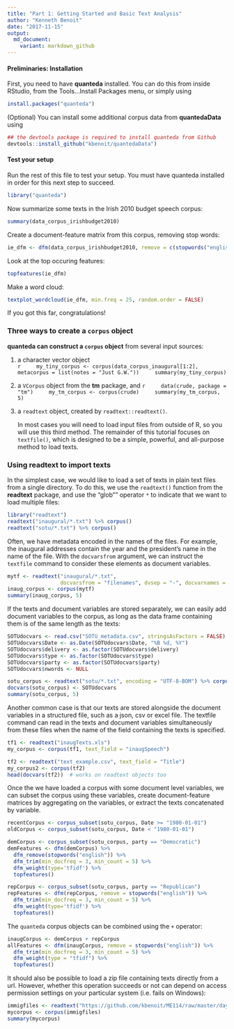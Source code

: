 ```yaml
---
title: "Part 1: Getting Started and Basic Text Analysis"
author: "Kenneth Benoit"
date: "2017-11-15"
output:
  md_document:
    variant: markdown_github
---
```


#### Preliminaries: Installation

First, you need to have **quanteda** installed.  You can do this from inside RStudio, from the Tools...Install Packages menu, or simply using
```r
install.packages("quanteda")
```

(Optional) You can install some additional corpus data from **quantedaData** using

```r
## the devtools package is required to install quanteda from Github
devtools::install_github("kbenoit/quantedaData")
```


#### Test your setup

Run the rest of this file to test your setup.  You must have quanteda installed in order for this next step to succeed.
```r
library("quanteda")
```

Now summarize some texts in the Irish 2010 budget speech corpus:
```r
summary(data_corpus_irishbudget2010)
```

Create a document-feature matrix from this corpus, removing stop words:
```r
ie_dfm <- dfm(data_corpus_irishbudget2010, remove = c(stopwords("english"), "will"), stem = TRUE)
```

Look at the top occuring features:
```r
topfeatures(ie_dfm)
```

Make a word cloud:
```r
textplot_wordcloud(ie_dfm, min.freq = 25, random.order = FALSE)
```

If you got this far, congratulations!


### Three ways to create a `corpus` object

**quanteda can construct a `corpus` object** from several input sources:

1.  a character vector object  
    ```r
    my_tiny_corpus <- corpus(data_corpus_inaugural[1:2], metacorpus = list(notes = "Just G.W."))
    summary(my_tiny_corpus)
    ```
    
2.  a `VCorpus` object from the **tm** package, and
    ```r
    data(crude, package = "tm")
    my_tm_corpus <- corpus(crude)
    summary(my_tm_corpus, 5)
    ```

3.  a `readtext` object, created by `readtext::readtext()`.

    In most cases you will need to load input files from outside of R, so you will use this third method.  The remainder of this tutorial focuses on `textfile()`, which is designed to be a simple, powerful, and all-purpose method to load texts.

### Using **readtext** to import texts

In the simplest case, we would like to load a set of texts in plain text files from a single directory. To do this, we use the `readtext()` function from the **readtext** package, and use the "glob"" operator `*` to indicate that we want to load multiple files:

```r
library("readtext")
readtext("inaugural/*.txt") %>% corpus()
readtext("sotu/*.txt") %>% corpus()
```

Often, we have metadata encoded in the names of the files. For example, the inaugural addresses contain the year and the president's name in the name of the file. With the `docvarsfrom` argument, we can instruct the `textfile` command to consider these elements as document variables.

```r
mytf <- readtext("inaugural/*.txt", 
                 docvarsfrom = "filenames", dvsep = "-", docvarnames = c("Year", "President"))
inaug_corpus <- corpus(mytf)
summary(inaug_corpus, 5)
```

If the texts and document variables are stored separately, we can easily add document variables to the corpus, as long as the data frame containing them is of the same length as the texts:

```r
SOTUdocvars <- read.csv("SOTU_metadata.csv", stringsAsFactors = FALSE)
SOTUdocvars$Date <- as.Date(SOTUdocvars$Date, "%B %d, %Y")
SOTUdocvars$delivery <- as.factor(SOTUdocvars$delivery)
SOTUdocvars$type <- as.factor(SOTUdocvars$type)
SOTUdocvars$party <- as.factor(SOTUdocvars$party)
SOTUdocvars$nwords <- NULL

sotu_corpus <- readtext("sotu/*.txt", encoding = "UTF-8-BOM") %>% corpus()
docvars(sotu_corpus) <- SOTUdocvars
summary(sotu_corpus, 5)
```

Another common case is that our texts are stored alongside the document variables in a structured file, such as a json, csv or excel file. The textfile command can read in the texts and document variables simultaneously from these files when the name of the field containing the texts is specified.
```r
tf1 <- readtext("inaugTexts.xls")
my_corpus <- corpus(tf1, text_field = "inaugSpeech")

tf2 <- readtext("text_example.csv", text_field = "Title")
my_corpus2 <- corpus(tf2)
head(docvars(tf2))  # works on readtext objects too
```

Once the we have loaded a corpus with some document level variables, we can subset the corpus using these variables, create document-feature matrices by aggregating on the variables, or extract the texts concatenated by variable.

```r
recentCorpus <- corpus_subset(sotu_corpus, Date >= "1980-01-01")
oldCorpus <- corpus_subset(sotu_corpus, Date < "1980-01-01")

demCorpus <- corpus_subset(sotu_corpus, party == "Democratic")
demFeatures <- dfm(demCorpus) %>%
  dfm_remove(stopwords("english")) %>%
  dfm_trim(min_docfreq = 3, min_count = 5) %>% 
  dfm_weight(type='tfidf') %>% 
  topfeatures()

repCorpus <- corpus_subset(sotu_corpus, party == "Republican") 
repFeatures <- dfm(repCorpus, remove = stopwords("english")) %>%
  dfm_trim(min_docfreq = 3, min_count = 5) %>% 
  dfm_weight(type='tfidf') %>% 
  topfeatures()
```

The `quanteda` corpus objects can be combined using the `+` operator:
```r
inaugCorpus <- demCorpus + repCorpus
allFeatures <- dfm(inaugCorpus, remove = stopwords("english")) %>%
  dfm_trim(min_docfreq = 3, min_count = 5) %>% 
  dfm_weight(type = "tfidf") %>% 
  topfeatures()
```

It should also be possible to load a zip file containing texts directly from a url. However, whether this operation succeeds or not can depend on access permission settings on your particular system (i.e. fails on Windows):

```r
immigfiles <- readtext("https://github.com/kbenoit/ME114/raw/master/day8/UKimmigTexts.zip")
mycorpus <- corpus(immigfiles)
summary(mycorpus)
```






